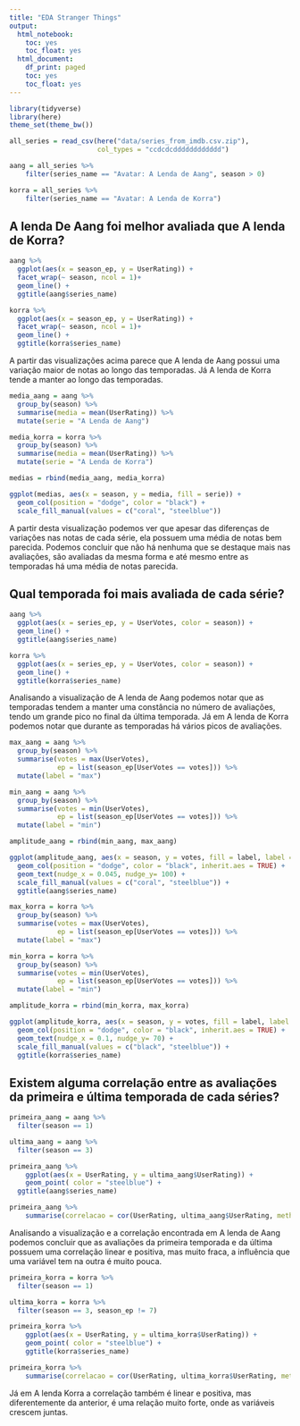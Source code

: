 ```yaml
---
title: "EDA Stranger Things"
output:
  html_notebook:
    toc: yes
    toc_float: yes
  html_document:
    df_print: paged
    toc: yes
    toc_float: yes
---
```


```r
library(tidyverse)
library(here)
theme_set(theme_bw())
```


```r
all_series = read_csv(here("data/series_from_imdb.csv.zip"), 
                      col_types = "ccdcdcdddddddddddd")

aang = all_series %>% 
    filter(series_name == "Avatar: A Lenda de Aang", season > 0)

korra = all_series %>% 
    filter(series_name == "Avatar: A Lenda de Korra")
```

## A lenda De Aang foi melhor avaliada que A lenda de Korra?

```r
aang %>% 
  ggplot(aes(x = season_ep, y = UserRating)) +
  facet_wrap(~ season, ncol = 1)+ 
  geom_line() +
  ggtitle(aang$series_name)
```

```r
korra %>% 
  ggplot(aes(x = season_ep, y = UserRating)) +
  facet_wrap(~ season, ncol = 1)+ 
  geom_line() +
  ggtitle(korra$series_name)
```

A partir das visualizações acima parece que A lenda de Aang possui uma variação maior de notas ao longo das temporadas. Já A lenda de Korra tende a manter ao longo das temporadas.

```r
media_aang = aang %>% 
  group_by(season) %>% 
  summarise(media = mean(UserRating)) %>% 
  mutate(serie = "A Lenda de Aang")

media_korra = korra %>% 
  group_by(season) %>% 
  summarise(media = mean(UserRating)) %>% 
  mutate(serie = "A Lenda de Korra")

medias = rbind(media_aang, media_korra)
```

```r
ggplot(medias, aes(x = season, y = media, fill = serie)) +
  geom_col(position = "dodge", color = "black") +
  scale_fill_manual(values = c("coral", "steelblue"))
```

A partir desta visualização podemos ver que apesar das diferenças de variações nas notas de cada série, ela possuem uma média de notas bem parecida. Podemos concluir que não há nenhuma que se destaque mais nas avaliações, são avaliadas da mesma forma e até mesmo entre as temporadas há uma média de notas parecida.

## Qual temporada foi mais avaliada de cada série?

```r
aang %>% 
  ggplot(aes(x = series_ep, y = UserVotes, color = season)) +
  geom_line() +
  ggtitle(aang$series_name)
```

```r
korra %>% 
  ggplot(aes(x = series_ep, y = UserVotes, color = season)) +
  geom_line() +
  ggtitle(korra$series_name)
```

Analisando a visualização de A lenda de Aang podemos notar que as temporadas tendem a manter uma constância no número de avaliações, tendo um grande pico no final da última temporada. Já em A lenda de Korra podemos notar que durante as temporadas há vários picos de avaliações.

```r
max_aang = aang %>% 
  group_by(season) %>% 
  summarise(votes = max(UserVotes),
            ep = list(season_ep[UserVotes == votes])) %>% 
  mutate(label = "max")

min_aang = aang %>% 
  group_by(season) %>% 
  summarise(votes = min(UserVotes),
            ep = list(season_ep[UserVotes == votes])) %>% 
  mutate(label = "min")

amplitude_aang = rbind(min_aang, max_aang)
```


```r
ggplot(amplitude_aang, aes(x = season, y = votes, fill = label, label = ep)) +
  geom_col(position = "dodge", color = "black", inherit.aes = TRUE) +
  geom_text(nudge_x = 0.045, nudge_y= 100) +
  scale_fill_manual(values = c("coral", "steelblue")) +
  ggtitle(aang$series_name)
```


```r
max_korra = korra %>% 
  group_by(season) %>% 
  summarise(votes = max(UserVotes),
            ep = list(season_ep[UserVotes == votes])) %>% 
  mutate(label = "max")

min_korra = korra %>% 
  group_by(season) %>% 
  summarise(votes = min(UserVotes),
            ep = list(season_ep[UserVotes == votes])) %>% 
  mutate(label = "min")

amplitude_korra = rbind(min_korra, max_korra)
```


```r
ggplot(amplitude_korra, aes(x = season, y = votes, fill = label, label = ep)) +
  geom_col(position = "dodge", color = "black", inherit.aes = TRUE) +
  geom_text(nudge_x = 0.1, nudge_y= 70) +
  scale_fill_manual(values = c("black", "steelblue")) +
  ggtitle(korra$series_name)
```

## Existem alguma correlação entre as avaliações da primeira e última temporada de cada séries?


```r
primeira_aang = aang %>% 
  filter(season == 1)

ultima_aang = aang %>% 
  filter(season == 3)

```

```r
primeira_aang %>% 
    ggplot(aes(x = UserRating, y = ultima_aang$UserRating)) +
    geom_point( color = "steelblue") +
  ggtitle(aang$series_name)
```

```r
primeira_aang %>% 
    summarise(correlacao = cor(UserRating, ultima_aang$UserRating, method = "pearson"))
```

Analisando a visualização e a correlação encontrada em A lenda de Aang podemos concluir que as avaliações da primeira temporada e da última possuem uma correlação linear e positiva, mas muito fraca, a influência que uma variável tem na outra é muito pouca.

```r
primeira_korra = korra %>% 
  filter(season == 1)

ultima_korra = korra %>% 
  filter(season == 3, season_ep != 7)

```

```r
primeira_korra %>% 
    ggplot(aes(x = UserRating, y = ultima_korra$UserRating)) +
    geom_point( color = "steelblue") +
    ggtitle(korra$series_name)
```

```r
primeira_korra %>% 
    summarise(correlacao = cor(UserRating, ultima_korra$UserRating, method = "pearson"))
```

Já em A lenda Korra a correlação também é linear e positiva, mas diferentemente da anterior, é uma relação muito forte, onde as variáveis crescem juntas.
